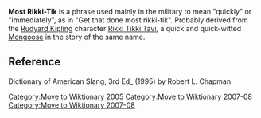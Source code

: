 [[Category:Move to Wiktionary 2005]]
[[Category:Move to Wiktionary 2007-08]]
'''Most Rikki-Tik''' is a phrase used mainly in the military to mean "quickly" or "immediately", as in "Get that done most rikki-tik". Probably derived from the [[Rudyard Kipling]] character [[Rikki Tikki Tavi]], a quick and quick-witted [[Mongoose]]  in the story of the same name.

==Reference==
Dictionary of American Slang, 3rd Ed_ (1995) by Robert L. Chapman
{{military-stub}}{{vocabulary-stub}}
[[Category:Move to Wiktionary 2007-08]]